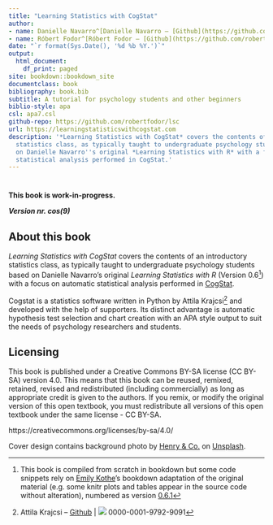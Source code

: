 ```yaml
--- 
title: "Learning Statistics with CogStat"
author:
- name: Danielle Navarro^[Danielle Navarro – [Github](https://github.com/djnavarro/) | [![](resources/image/orcid_16x16.png)](https://orcid.org/0000-0001-7648-6578) 0000-0001-7648-6578]
- name: Róbert Fodor^[Róbert Fodor – [Github](https://github.com/robertfodor/) | [![](resources/image/orcid_16x16.png)](https://orcid.org/0000-0001-8470-335X) 0000-0001-8470-335X]
date: "`r format(Sys.Date(), '%d %b %Y.')`"
output:
  html_document:
    df_print: paged
site: bookdown::bookdown_site
documentclass: book
bibliography: book.bib
subtitle: A tutorial for psychology students and other beginners
biblio-style: apa
csl: apa7.csl
github-repo: https://github.com/robertfodor/lsc
url: https://learningstatisticswithcogstat.com
description: '*Learning Statistics with CogStat* covers the contents of an introductory
  statistics class, as typically taught to undergraduate psychology students based
  on Danielle Navarro''s original *Learning Statistics with R* with a focus on automatic
  statistical analysis performed in CogStat.'
---
```


# {.unlisted .unnumbered}

**This book is work-in-progress.**

***Version nr. $cos(9)$***

## About this book{.unnumbered}

*Learning Statistics with CogStat* covers the contents of an introductory statistics class, as typically taught to undergraduate psychology students based on Danielle Navarro's original *Learning Statistics with R* (Version 0.6^[This book is compiled from scratch in bookdown but some code snippets rely on [Emily Kothe](https://twitter.com/emilyandthelime)'s bookdown adaptation of the original material (e.g. some knitr plots and tables appear in the source code without alteration), numbered as version [0.6.1](https://learningstatisticswithr.com/book/)]) with a focus on automatic statistical analysis performed in [CogStat](https://www.cogstat.org).

Cogstat is a statistics software written in Python by Attila Krajcsi^[Attila Krajcsi – [Github](https://github.com/krajcsi) | [![](resources/image/orcid_16x16.png)](https://orcid.org/0000-0001-9792-9091) 0000-0001-9792-9091] and developed with the help of supporters. Its distinct advantage is automatic hypothesis test selection and chart creation with an APA style output to suit the needs of psychology researchers and students.

## Licensing{.unlisted .unnumbered}

This book is published under a Creative Commons BY-SA license (CC BY-SA) version 4.0. This means that this book can be reused, remixed, retained, revised and redistributed (including commercially) as long as appropriate credit is given to the authors. If you remix, or modify the original version of this open textbook, you must redistribute all versions of this open textbook under the same license - CC BY-SA. 

https://creativecommons.org/licenses/by-sa/4.0/

Cover design contains background photo by <a href="https://unsplash.com/@hngstrm?utm_source=unsplash&utm_medium=referral&utm_content=creditCopyText">Henry & Co.</a> on <a href="https://unsplash.com/s/photos/pattern?utm_source=unsplash&utm_medium=referral&utm_content=creditCopyText">Unsplash</a>.
